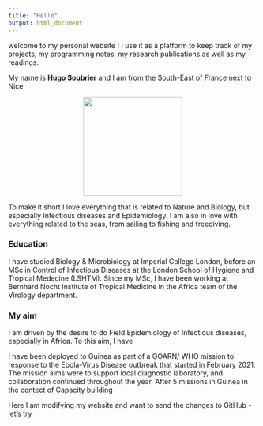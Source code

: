```yaml
---
title: "Hello"
output: html_document
---
```


welcome to my personal website ! I use it as a platform to keep track of my projects, my programming notes, my research publications as well as my readings. 

My name is **Hugo Soubrier** and I am from the South-East of France next to Nice. 

<center>
![](images/volcano.PNG){width=200px}

</center>

To make it short I love everything that is related to Nature and Biology, but especially Infectious diseases and Epidemiology. I am also in love with everything related to the seas, from sailing to fishing and freediving. 


### Education

I have studied Biology & Microbiology at Imperial College London, before an MSc in Control of Infectious Diseases at the London School of Hygiene and Tropical Medecine (LSHTM). Since my MSc, I have been working at Bernhard Nocht Institute of Tropical Medicine in the Africa team of the Virology department. 

### My aim

I am driven by the desire to do Field Epidemiology of Infectious diseases, especially in Africa. To this aim, I have 

I have been deployed to Guinea as part of a GOARN/ WHO mission to response to the Ebola-Virus Disease outbreak that started in February 2021. The mission aims were to support local diagnostic laboratory, and collaboration continued throughout the year. After 5 missions in Guinea in the contect of Capacity building



Here I am modifying my website and want to send the changes to GitHub - let's try 

